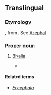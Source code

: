 ==Translingual==
{{wikipedia}}
{{wikipedia|Bivalvia}}
{{wikispecies|Bivalvia}}
===Etymology===
{{etyl|NL.|mul}}, from {{etyl|grc|mul}} {{term|||lang=grc|tr=akephala|headless}}. See [[Acephal]]

===Proper noun===
{{head|mul|proper noun}} 

# {{obsolete}} [[Bivalia]].
#*{{quote-book
 | author  = Philip Henry Gosse 
 | title   =[[s:Natural History, Mollusca|Natural History]]
 | year    = 1854
 | page    = 57
 | passage = Naturalists arrange the Mollusca in six classes, named ''Cephalopoda'', ''Pteropoda'', ''Gasteropoda'', ''Conchifera'', ''Brachiopoda'', and ''Tunicata''. Of these the first three are sometimes distinguished as ''[[Encephala]]'', or furnished with a head; the last three as '''''Acephala''''', being destitute of that organ.
}}

====Related terms====
* ''[[Encephala]]''